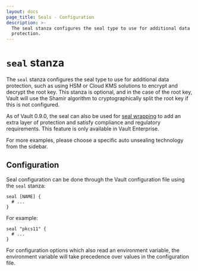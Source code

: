 ```yaml
---
layout: docs
page_title: Seals - Configuration
description: >-
  The seal stanza configures the seal type to use for additional data
  protection.
---
```


# `seal` stanza

The `seal` stanza configures the seal type to use for additional data
protection, such as using HSM or Cloud KMS solutions to encrypt and decrypt the
root key. This stanza is optional, and in the case of the root key, Vault
will use the Shamir algorithm to cryptographically split the root key if this
is not configured.

As of Vault 0.9.0, the seal can also be used for [seal wrapping][sealwrap] to
add an extra layer of protection and satisfy compliance and regulatory requirements.
This feature is only available in Vault Enterprise.

For more examples, please choose a specific auto unsealing technology from the
sidebar.

## Configuration

Seal configuration can be done through the Vault configuration file using the
`seal` stanza:

```hcl
seal [NAME] {
  # ...
}
```

For example:

```hcl
seal "pkcs11" {
  # ...
}
```

For configuration options which also read an environment variable, the
environment variable will take precedence over values in the configuration file.

[sealwrap]: /docs/enterprise/sealwrap
